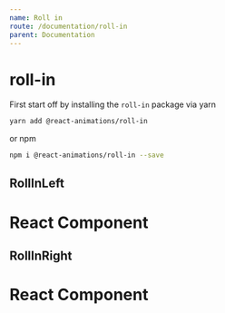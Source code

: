 ```yaml
---
name: Roll in
route: /documentation/roll-in
parent: Documentation
---
```


# roll-in

First start off by installing the `roll-in` package via yarn

```bash
yarn add @react-animations/roll-in
```

or npm

```bash
npm i @react-animations/roll-in --save
```



## RollInLeft
<Playground>  
  <RollInLeft>
    <div
      style={{
        maxWidth: 300,
        boxShadow: "rgba(0, 0, 0, 0.2) 0px 0px 10px",
        backgroundColor: "white",
        textAlign: "center",
        borderRadius: 4,
        padding: 8,
        marginTop: 8,
        width: 300
      }}
    >
      <h1>React Component</h1>
    </div>
  </RollInLeft>
</Playground>

## RollInRight
<Playground>  
  <RollInRight>
    <div
      style={{
        maxWidth: 300,
        boxShadow: "rgba(0, 0, 0, 0.2) 0px 0px 10px",
        backgroundColor: "white",
        textAlign: "center",
        borderRadius: 4,
        padding: 8,
        marginTop: 8,
        width: 300
      }}
    >
      <h1>React Component</h1>
    </div>
  </RollInRight>
</Playground>
